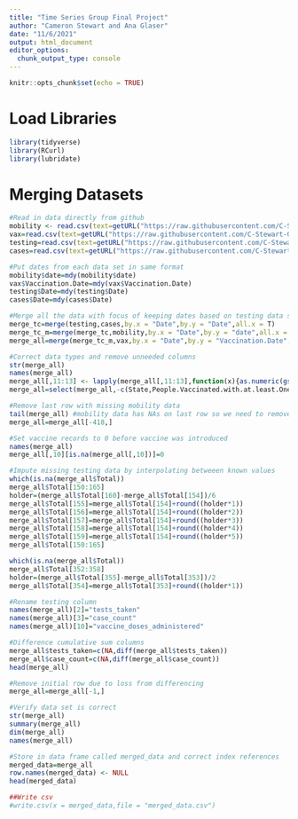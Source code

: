 ```yaml
---
title: "Time Series Group Final Project"
author: "Cameron Stewart and Ana Glaser"
date: "11/6/2021"
output: html_document
editor_options: 
  chunk_output_type: console
---
```


```r
knitr::opts_chunk$set(echo = TRUE)
```

# Load Libraries
```r
library(tidyverse)
library(RCurl)
library(lubridate)
```


# Merging Datasets

```r
#Read in data directly from github
mobility <- read.csv(text=getURL("https://raw.githubusercontent.com/C-Stewart-GH/Time_Series_Project/main/Raw_Data_Files/TexasMobilityData.csv"))
vax=read.csv(text=getURL("https://raw.githubusercontent.com/C-Stewart-GH/Time_Series_Project/main/Raw_Data_Files/COVID-19%20Vaccine%20Data.csv"))
testing=read.csv(text=getURL("https://raw.githubusercontent.com/C-Stewart-GH/Time_Series_Project/main/Raw_Data_Files/Cumulative%20Tests%20over%20Time%20by%20County.csv"))
cases=read.csv(text=getURL("https://raw.githubusercontent.com/C-Stewart-GH/Time_Series_Project/main/Raw_Data_Files/Texas%20COVID-19%20Case%20Count%20Data%20by%20County.csv"))

#Put dates from each data set in same format
mobility$date=mdy(mobility$date)
vax$Vaccination.Date=mdy(vax$Vaccination.Date)
testing$Date=mdy(testing$Date)
cases$Date=mdy(cases$Date)

#Merge all the data with focus of keeping dates based on testing data set
merge_tc=merge(testing,cases,by.x = "Date",by.y = "Date",all.x = T)
merge_tc_m=merge(merge_tc,mobility,by.x = "Date",by.y = "date",all.x = T)
merge_all=merge(merge_tc_m,vax,by.x = "Date",by.y = "Vaccination.Date",all.x = T)

#Correct data types and remove unneeded columns
str(merge_all)
names(merge_all)
merge_all[,11:13] <- lapply(merge_all[,11:13],function(x){as.numeric(gsub(",", "", x))})
merge_all=select(merge_all,-c(State,People.Vaccinated.with.at.least.One.Dose,People.Fully.Vaccinated))

#Remove last row with missing mobility data
tail(merge_all) #mobility data has NAs on last row so we need to remove them
merge_all=merge_all[-418,]

#Set vaccine records to 0 before vaccine was introduced
names(merge_all)
merge_all[,10][is.na(merge_all[,10])]=0

#Impute missing testing data by interpolating betweeen known values
which(is.na(merge_all$Total))
merge_all$Total[150:165]
holder=(merge_all$Total[160]-merge_all$Total[154])/6
merge_all$Total[155]=merge_all$Total[154]+round((holder*1))
merge_all$Total[156]=merge_all$Total[154]+round((holder*2))
merge_all$Total[157]=merge_all$Total[154]+round((holder*3))
merge_all$Total[158]=merge_all$Total[154]+round((holder*4))
merge_all$Total[159]=merge_all$Total[154]+round((holder*5))
merge_all$Total[150:165]

which(is.na(merge_all$Total))
merge_all$Total[352:358]
holder=(merge_all$Total[355]-merge_all$Total[353])/2
merge_all$Total[354]=merge_all$Total[353]+round((holder*1))

#Rename testing column
names(merge_all)[2]="tests_taken"
names(merge_all)[3]="case_count"
names(merge_all)[10]="vaccine_doses_administered"

#Difference cumulative sum columns
merge_all$tests_taken=c(NA,diff(merge_all$tests_taken))
merge_all$case_count=c(NA,diff(merge_all$case_count))
head(merge_all)

#Remove initial row due to loss from differencing
merge_all=merge_all[-1,]

#Verify data set is correct
str(merge_all)
summary(merge_all)
dim(merge_all)
names(merge_all)

#Store in data frame called merged_data and correct index references
merged_data=merge_all
row.names(merged_data) <- NULL
head(merged_data)

##Write csv
#write.csv(x = merged_data,file = "merged_data.csv")
```

